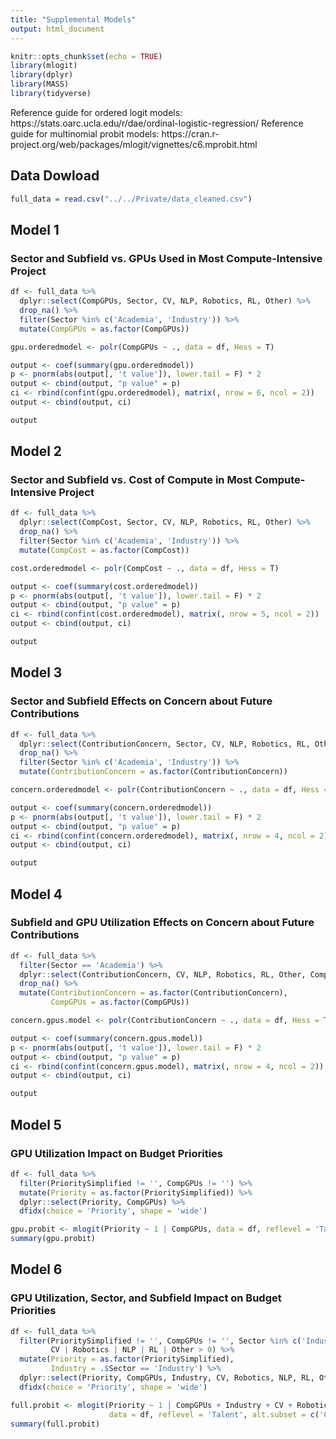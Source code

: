 ```yaml
---
title: "Supplemental Models"
output: html_document
---
```


```r
knitr::opts_chunk$set(echo = TRUE)
library(mlogit)
library(dplyr)
library(MASS)
library(tidyverse)
```

Reference guide for ordered logit models: https://stats.oarc.ucla.edu/r/dae/ordinal-logistic-regression/
Reference guide for multinomial probit models: https://cran.r-project.org/web/packages/mlogit/vignettes/c6.mprobit.html 

## Data Dowload

```r
full_data = read.csv("../../Private/data_cleaned.csv")
```

## Model 1
### Sector and Subfield vs. GPUs Used in Most Compute-Intensive Project

```r
df <- full_data %>%
  dplyr::select(CompGPUs, Sector, CV, NLP, Robotics, RL, Other) %>%
  drop_na() %>%
  filter(Sector %in% c('Academia', 'Industry')) %>%
  mutate(CompGPUs = as.factor(CompGPUs))

gpu.orderedmodel <- polr(CompGPUs ~ ., data = df, Hess = T)

output <- coef(summary(gpu.orderedmodel))
p <- pnorm(abs(output[, 't value']), lower.tail = F) * 2
output <- cbind(output, "p value" = p)
ci <- rbind(confint(gpu.orderedmodel), matrix(, nrow = 6, ncol = 2))
output <- cbind(output, ci)

output
```

## Model 2
### Sector and Subfield vs. Cost of Compute in Most Compute-Intensive Project

```r
df <- full_data %>%
  dplyr::select(CompCost, Sector, CV, NLP, Robotics, RL, Other) %>%
  drop_na() %>%
  filter(Sector %in% c('Academia', 'Industry')) %>%
  mutate(CompCost = as.factor(CompCost))

cost.orderedmodel <- polr(CompCost ~ ., data = df, Hess = T)

output <- coef(summary(cost.orderedmodel))
p <- pnorm(abs(output[, 't value']), lower.tail = F) * 2
output <- cbind(output, "p value" = p)
ci <- rbind(confint(cost.orderedmodel), matrix(, nrow = 5, ncol = 2))
output <- cbind(output, ci)

output
```

## Model 3
### Sector and Subfield Effects on Concern about Future Contributions

```r
df <- full_data %>%
  dplyr::select(ContributionConcern, Sector, CV, NLP, Robotics, RL, Other) %>%
  drop_na() %>%
  filter(Sector %in% c('Academia', 'Industry')) %>%
  mutate(ContributionConcern = as.factor(ContributionConcern))

concern.orderedmodel <- polr(ContributionConcern ~ ., data = df, Hess = T)

output <- coef(summary(concern.orderedmodel))
p <- pnorm(abs(output[, 't value']), lower.tail = F) * 2
output <- cbind(output, "p value" = p)
ci <- rbind(confint(concern.orderedmodel), matrix(, nrow = 4, ncol = 2))
output <- cbind(output, ci)

output
```

## Model 4
### Subfield and GPU Utilization Effects on Concern about Future Contributions 

```r
df <- full_data %>%
  filter(Sector == 'Academia') %>%
  dplyr::select(ContributionConcern, CV, NLP, Robotics, RL, Other, CompGPUs) %>%
  drop_na() %>%
  mutate(ContributionConcern = as.factor(ContributionConcern),
         CompGPUs = as.factor(CompGPUs))

concern.gpus.model <- polr(ContributionConcern ~ ., data = df, Hess = T)

output <- coef(summary(concern.gpus.model))
p <- pnorm(abs(output[, 't value']), lower.tail = F) * 2
output <- cbind(output, "p value" = p)
ci <- rbind(confint(concern.gpus.model), matrix(, nrow = 4, ncol = 2))
output <- cbind(output, ci)

output
```

## Model 5
### GPU Utilization Impact on Budget Priorities

```r
df <- full_data %>%
  filter(PrioritySimplified != '', CompGPUs != '') %>%
  mutate(Priority = as.factor(PrioritySimplified)) %>%
  dplyr::select(Priority, CompGPUs) %>%
  dfidx(choice = 'Priority', shape = 'wide')

gpu.probit <- mlogit(Priority ~ 1 | CompGPUs, data = df, reflevel = 'Talent', alt.subset = c('Compute', 'Talent', 'Data'), probit = T)
summary(gpu.probit)
```

## Model 6
### GPU Utilization, Sector, and Subfield Impact on Budget Priorities

```r
df <- full_data %>%
  filter(PrioritySimplified != '', CompGPUs != '', Sector %in% c('Industry', 'Academia'), 
         CV | Robotics | NLP | RL | Other > 0) %>%
  mutate(Priority = as.factor(PrioritySimplified), 
         Industry = .$Sector == 'Industry') %>%
  dplyr::select(Priority, CompGPUs, Industry, CV, Robotics, NLP, RL, Other) %>%
  dfidx(choice = 'Priority', shape = 'wide')

full.probit <- mlogit(Priority ~ 1 | CompGPUs + Industry + CV + Robotics + NLP + RL + Other, 
                      data = df, reflevel = 'Talent', alt.subset = c('Compute', 'Talent', 'Data'), probit = T)
summary(full.probit)
```

